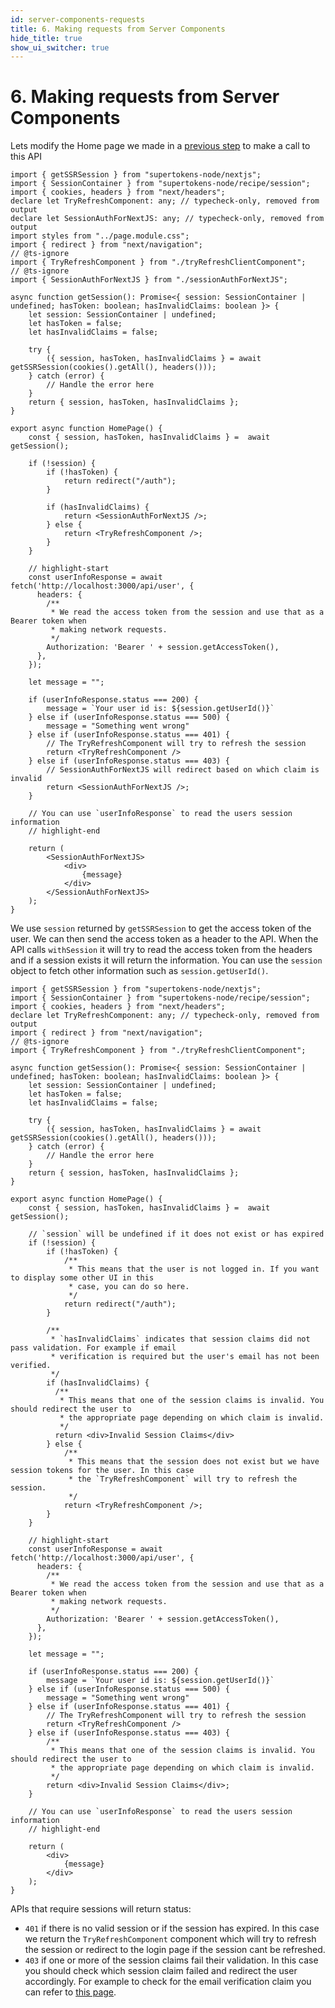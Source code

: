 ```yaml
---
id: server-components-requests
title: 6. Making requests from Server Components
hide_title: true
show_ui_switcher: true
---
```


<!-- COPY DOCS -->
<!-- ./thirdpartyemailpassword/nextjs/app-directory/server-components-requests.mdx -->


# 6. Making requests from Server Components

Lets modify the Home page we made in a [previous step](../protecting-route.mdx) to make a call to this API

<PreBuiltOrCustomUISwitcher>

<PreBuiltUIContent>

```tsx title="app/components/home.tsx"
import { getSSRSession } from "supertokens-node/nextjs";
import { SessionContainer } from "supertokens-node/recipe/session";
import { cookies, headers } from "next/headers";
declare let TryRefreshComponent: any; // typecheck-only, removed from output
declare let SessionAuthForNextJS: any; // typecheck-only, removed from output
import styles from "../page.module.css";
import { redirect } from "next/navigation";
// @ts-ignore
import { TryRefreshComponent } from "./tryRefreshClientComponent";
// @ts-ignore
import { SessionAuthForNextJS } from "./sessionAuthForNextJS";

async function getSession(): Promise<{ session: SessionContainer | undefined; hasToken: boolean; hasInvalidClaims: boolean }> {
    let session: SessionContainer | undefined;
    let hasToken = false;
    let hasInvalidClaims = false;
    
    try {
        ({ session, hasToken, hasInvalidClaims } = await getSSRSession(cookies().getAll(), headers()));
    } catch (error) {
        // Handle the error here
    }
    return { session, hasToken, hasInvalidClaims };
}

export async function HomePage() {
    const { session, hasToken, hasInvalidClaims } =  await getSession();

    if (!session) {
        if (!hasToken) {
            return redirect("/auth");
        }

        if (hasInvalidClaims) {
            return <SessionAuthForNextJS />;
        } else {
            return <TryRefreshComponent />;
        }
    }

    // highlight-start
    const userInfoResponse = await fetch('http://localhost:3000/api/user', {
      headers: {
        /**
         * We read the access token from the session and use that as a Bearer token when
         * making network requests.
         */
        Authorization: 'Bearer ' + session.getAccessToken(),
      },
    });

    let message = "";

    if (userInfoResponse.status === 200) {
        message = `Your user id is: ${session.getUserId()}`
    } else if (userInfoResponse.status === 500) {
        message = "Something went wrong"
    } else if (userInfoResponse.status === 401) {
        // The TryRefreshComponent will try to refresh the session
        return <TryRefreshComponent />
    } else if (userInfoResponse.status === 403) {
        // SessionAuthForNextJS will redirect based on which claim is invalid
        return <SessionAuthForNextJS />;
    }

    // You can use `userInfoResponse` to read the users session information
    // highlight-end

    return (
        <SessionAuthForNextJS>
            <div>
                {message}
            </div>
        </SessionAuthForNextJS>
    );
}
```

We use `session` returned by `getSSRSession` to get the access token of the user. We can then send the access token as a header to the API. When the API calls `withSession` it will try to read the access token from the headers and if a session exists it will return the information. You can use the `session` object to fetch other information such as `session.getUserId()`.

</PreBuiltUIContent>

<CustomUIContent>

```tsx title="app/components/home.tsx"
import { getSSRSession } from "supertokens-node/nextjs";
import { SessionContainer } from "supertokens-node/recipe/session";
import { cookies, headers } from "next/headers";
declare let TryRefreshComponent: any; // typecheck-only, removed from output
import { redirect } from "next/navigation";
// @ts-ignore
import { TryRefreshComponent } from "./tryRefreshClientComponent";

async function getSession(): Promise<{ session: SessionContainer | undefined; hasToken: boolean; hasInvalidClaims: boolean }> {
    let session: SessionContainer | undefined;
    let hasToken = false;
    let hasInvalidClaims = false;
    
    try {
        ({ session, hasToken, hasInvalidClaims } = await getSSRSession(cookies().getAll(), headers()));
    } catch (error) {
        // Handle the error here
    }
    return { session, hasToken, hasInvalidClaims };
}

export async function HomePage() {
    const { session, hasToken, hasInvalidClaims } =  await getSession();
    
    // `session` will be undefined if it does not exist or has expired
    if (!session) {
        if (!hasToken) {
            /**
             * This means that the user is not logged in. If you want to display some other UI in this
             * case, you can do so here.
             */
            return redirect("/auth");
        }

        /**
         * `hasInvalidClaims` indicates that session claims did not pass validation. For example if email
         * verification is required but the user's email has not been verified.
         */
        if (hasInvalidClaims) {
          /**
           * This means that one of the session claims is invalid. You should redirect the user to
           * the appropriate page depending on which claim is invalid.
           */
          return <div>Invalid Session Claims</div>
        } else {
            /**
             * This means that the session does not exist but we have session tokens for the user. In this case
             * the `TryRefreshComponent` will try to refresh the session.
             */
            return <TryRefreshComponent />;
        }
    }

    // highlight-start
    const userInfoResponse = await fetch('http://localhost:3000/api/user', {
      headers: {
        /**
         * We read the access token from the session and use that as a Bearer token when
         * making network requests.
         */
        Authorization: 'Bearer ' + session.getAccessToken(),
      },
    });

    let message = "";

    if (userInfoResponse.status === 200) {
        message = `Your user id is: ${session.getUserId()}`
    } else if (userInfoResponse.status === 500) {
        message = "Something went wrong"
    } else if (userInfoResponse.status === 401) {
        // The TryRefreshComponent will try to refresh the session
        return <TryRefreshComponent />
    } else if (userInfoResponse.status === 403) {
        /**
         * This means that one of the session claims is invalid. You should redirect the user to
         * the appropriate page depending on which claim is invalid.
         */
        return <div>Invalid Session Claims</div>;
    }

    // You can use `userInfoResponse` to read the users session information
    // highlight-end
    
    return (
        <div>
            {message}
        </div>
    );
}
```

APIs that require sessions will return status:
- `401` if there is no valid session or if the session has expired. In this case we return the `TryRefreshComponent` component which will try to refresh the session or redirect to the login page if the session cant be refreshed.
- `403` if one or more of the session claims fail their validation. In this case you should check which session claim failed and redirect the user accordingly. For example to check for the email verification claim you can refer to [this page](../../common-customizations/email-verification/protecting-routes.mdx#protecting-frontend-routes--cust).

</CustomUIContent>

</PreBuiltOrCustomUISwitcher>